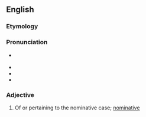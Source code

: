 ==English==

===Etymology===
{{suffix|en|nominative|al}}

===Pronunciation===
* {{a|GenAm}} {{IPA|en|/ˌnɑmɪnəˈtivəl/}}
* {{hyphenation|en|nom|i|na|ti|val}}
* {{rhymes|en|iːvəl}}
* {{rhymes|en|aɪvəl}}

===Adjective===
{{en-adj|-}}

# {{lb|en|grammar}} Of or pertaining to the nominative case; [[nominative]]
